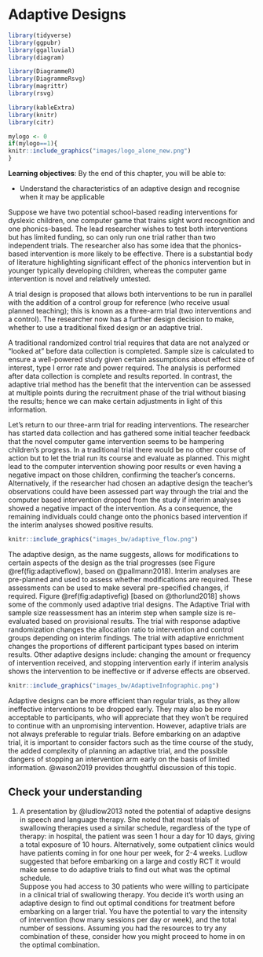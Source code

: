 # Adaptive Designs {#adaptive}

```r

library(tidyverse)
library(ggpubr)
library(ggalluvial)
library(diagram)

library(DiagrammeR)
library(DiagrammeRsvg)
library(magrittr)
library(rsvg)

library(kableExtra)
library(knitr)
library(citr)
```

```r
mylogo <- 0
if(mylogo==1){
knitr::include_graphics("images/logo_alone_new.png")
}
```

**Learning objectives**: By the end of this chapter, you will be able to:

-   Understand the characteristics of an adaptive design and recognise when it may be applicable

Suppose we have two potential school-based reading interventions for dyslexic children, one computer game that trains sight word recognition and one phonics-based. The lead researcher wishes to test both interventions but has limited funding, so can only run one trial rather than two independent trials. The researcher also has some idea that the phonics-based intervention is more likely to be effective. There is a substantial body of literature highlighting significant effect of the phonics intervention but in younger typically developing children, whereas the computer game intervention is novel and relatively untested.

A trial design is proposed that allows both interventions to be run in parallel with the addition of a control group for reference (who receive usual planned teaching); this is known as a three-arm trial (two interventions and a control). The researcher now has a further design decision to make, whether to use a traditional fixed design or an adaptive trial.

A traditional randomized control trial requires that data are not analyzed or "looked at" before data collection is completed. Sample size is calculated to ensure a well-powered study given certain assumptions about effect size of interest, type I error rate and power required. The analysis is performed after data collection is complete and results reported. In contrast, the adaptive trial method has the benefit that the intervention can be assessed at multiple points during the recruitment phase of the trial without biasing the results; hence we can make certain adjustments in light of this information.

Let's return to our three-arm trial for reading interventions. The researcher has started data collection and has gathered some initial teacher feedback that the novel computer game intervention seems to be hampering children's progress. In a traditional trial there would be no other course of action but to let the trial run its course and evaluate as planned. This might lead to the computer intervention showing poor results or even having a negative impact on those children, confirming the teacher's concerns. Alternatively, if the researcher had chosen an adaptive design the teacher's observations could have been assessed part way through the trial and the computer based intervention dropped from the study if interim analyses showed a negative impact of the intervention. As a consequence, the remaining individuals could change onto the phonics based intervention if the interim analyses showed positive results.


```r
knitr::include_graphics("images_bw/adaptive_flow.png")
```


The adaptive design, as the name suggests, allows for modifications to certain aspects of the design as the trial progresses (see Figure \@ref(fig:adaptiveflow), based on @pallmann2018). Interim analyses are pre-planned and used to assess whether modifications are required. These assessments can be used to make several pre-specified changes, if required. Figure \@ref(fig:adaptivefig) [based on @thorlund2018] shows some of the commonly used adaptive trial designs. The Adaptive Trial with sample size reassessment has an interim step when sample size is re-evaluated based on provisional results. The trial with response adaptive randomization changes the allocation ratio to intervention and control groups depending on interim findings. The trial with adaptive enrichment changes the proportions of different participant types based on interim results. Other adaptive designs include: changing the amount or frequency of intervention received, and stopping intervention early if interim analysis shows the intervention to be ineffective or if adverse effects are observed.

```r
knitr::include_graphics("images_bw/AdaptiveInfographic.png")

```
Adaptive designs can be more efficient than regular trials, as they allow ineffective interventions to be dropped early. They may also be more acceptable to participants, who will appreciate that they won't be required to continue with an unpromising intervention. However,  adaptive trials are not always preferable to regular trials. Before embarking on an adaptive trial, it is important to consider factors such as the time course of the study, the added complexity of planning an adaptive trial, and the possible dangers of stopping an intervention arm early on the basis of limited information. @wason2019 provides thoughtful discussion of this topic. 


## Check your understanding

1. A presentation by @ludlow2013 noted the potential of adaptive designs in speech and language therapy. She noted that most trials of swallowing therapies used a similar schedule, regardless of the type of therapy: in hospital, the patient was seen 1 hour a day for 10 days, giving a total exposure of 10 hours. Alternatively, some outpatient clinics would have patients coming in for one hour per week, for 2-4 weeks. Ludlow suggested that before embarking on a large and costly RCT it would make sense to do adaptive trials to find out what was the optimal schedule.\
Suppose you had access to 30 patients who were willing to participate in a clinical trial of swallowing therapy. You decide it's worth using an adaptive design to find out optimal conditions for treatment before embarking on a larger trial. You have the potential to vary the intensity of intervention (how many sessions per day or week), and the total number of sessions. Assuming you had the resources to try any combination of these, consider how you might proceed to home in on the optimal combination.


